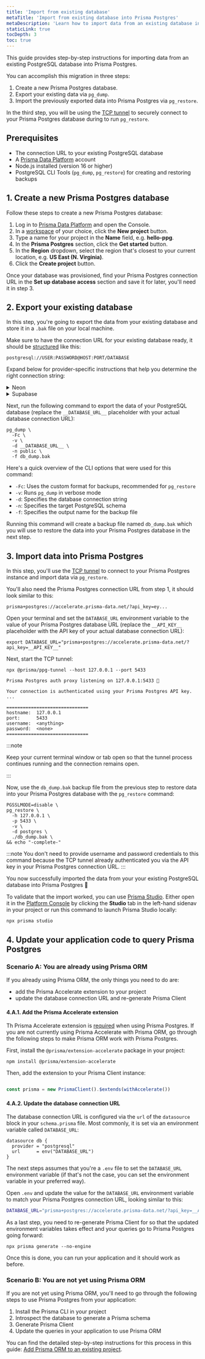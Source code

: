 ```yaml
---
title: 'Import from existing database'
metaTitle: 'Import from existing database into Prisma Postgres'
metaDescription: 'Learn how to import data from an existing database into Prisma Postgres.'
staticLink: true
tocDepth: 3
toc: true
---
```


This guide provides step-by-step instructions for importing data from an existing PostgreSQL database into Prisma Postgres. 

You can accomplish this migration in three steps:

1. Create a new Prisma Postgres database.
1. Export your existing data via `pg_dump`.
1. Import the previously exported data into Prisma Postgres via `pg_restore`.

In the third step, you will be using the [TCP tunnel](/postgres/tcp-tunnel) to securely connect to your Prisma Postgres database during to run `pg_restore`.

## Prerequisites

- The connection URL to your existing PostgreSQL database
- A [Prisma Data Platform](https://console.prisma.io) account
- Node.js installed (version 16 or higher)
- PostgreSQL CLI Tools (`pg_dump`, `pg_restore`) for creating and restoring backups

<!-- ### Installing PostgreSQL 16 utilities

To create and restore backups, ensure you have the PostgreSQL 16 command-line tools installed. Run the following commands based on your operating system:

<TabbedContent code>

<TabItem value="macOS">

```terminal
brew install postgresql@16
which pg_dump
which pg_restore
```

</TabItem>

<TabItem value="Windows">
```terminal
# Download from the official PostgreSQL website:
# https://www.postgresql.org/download/windows/
# During installation, select "Command Line Tools".
# Then verify with:

where pg_dump
where pg_restore
```
</TabItem>

<TabItem value="Linux">
```terminal
sudo apt-get update
sudo apt-get install postgresql-client-16
which pg_dump
which pg_restore
```
</TabItem>

</TabbedContent>

:::tip
If you installed PostgreSQL but still see a “command not found” error for pg_dump or pg_restore, ensure your installation directory is in your system’s PATH environment variable.
::: -->


## 1. Create a new Prisma Postgres database

Follow these steps to create a new Prisma Postgres database:

1. Log in to [Prisma Data Platform](https://console.prisma.io/) and open the Console.
1. In a [workspace](/platform/about#workspace) of your choice, click the **New project** button.
1. Type a name for your project in the **Name** field, e.g. **hello-ppg**.
1. In the **Prisma Postgres** section, click the **Get started** button.
1. In the **Region** dropdown, select the region that's closest to your current location, e.g. **US East (N. Virginia)**.
1. Click the **Create project** button.

Once your database was provisioned, find your Prisma Postgres connection URL in the **Set up database access** section and save it for later, you'll need it in step 3.

## 2. Export your existing database

In this step, you're going to export the data from your existing database and store it in a `.bak` file on your local machine. 

Make sure to have the connection URL for your existing database ready, it should be [structured](/orm/overview/databases/postgresql#connection-url) like this:

```no-copy
postgresql://USER:PASSWORD@HOST:PORT/DATABASE
```

Expand below for provider-specific instructions that help you determine the right connection string:

<details>
<summary>Neon</summary>

<br />

- Make sure to select non-pooled connection string by switching off the **Connection pooling** toggle.
- The `sslmode` has to be set to `require` and appended to your Neon database url for the command to work. 
- The connection URL should look similar to this:
    ```no-copy
    postgresql://USER:PASSWORD@YOUR-NEON-HOST/DATABASE?sslmode=require
    ```

</details>

<details>
<summary>Supabase</summary>

- Use a database connection URL that uses [Supavisor session mode](https://supabase.com/docs/guides/database/connecting-to-postgres#supavisor-session-mode).
- The connection URL should look similar to this:
    ```no-copy
    postgres://postgres.apbkobhfnmcqqzqeeqss:[YOUR-PASSWORD]@aws-0-ca-central-1.pooler.supabase.com:5432/postgres
    ```
<!-- - Include the argument `-n public` to only dump the public schema.

Your command would look like: -->

<!-- ```
pg_dump \                                           
  -Fc \
  -v \
  -d "postgresql://user:password@host:port/db" \
  -n public \
  -f db_dump.bak
``` -->

</details>

Next, run the following command to export the data of your PostgreSQL database (replace the `__DATABASE_URL__` placeholder with your actual database connection URL):

```terminal
pg_dump \
  -Fc \
  -v \
  -d __DATABASE_URL__ \
  -n public \
  -f db_dump.bak
```

Here's a quick overview of the CLI options that were used for this command:

- `-Fc`: Uses the custom format for backups, recommended for `pg_restore`
- `-v`: Runs `pg_dump` in verbose mode
- `-d`: Specifies the database connection string
- `-n`: Specifies the target PostgreSQL schema
- `-f`: Specifies the output name for the backup file

Running this command will create a backup file named `db_dump.bak` which you will use to restore the data into your Prisma Postgres database in the next step.

## 3. Import data into Prisma Postgres

In this step, you'll use the [TCP tunnel](/postgres/tcp-tunnel) to connect to your Prisma Postgres instance and import data via `pg_restore`.

You'll also need the Prisma Postgres connection URL from step 1, it should look similar to this:

```no-copy
prisma+postgres://accelerate.prisma-data.net/?api_key=ey...
```

Open your terminal and set the `DATABASE_URL` environment variable to the value of your Prisma Postgres database URL (replace the `__API_KEY__` placeholder with the API key of your actual database connection URL):

```terminal
export DATABASE_URL="prisma+postgres://accelerate.prisma-data.net/?api_key=__API_KEY__"
```

Next, start the TCP tunnel:

<CodeWithResult outputResultText="" expanded={true}>

<cmd>

```terminal
npx @prisma/ppg-tunnel --host 127.0.0.1 --port 5433 
```

</cmd>

<cmdResult>

```code no-copy wrap
Prisma Postgres auth proxy listening on 127.0.0.1:5433 🚀

Your connection is authenticated using your Prisma Postgres API key.
...

==============================
hostname:  127.0.0.1
port:      5433
username:  <anything>
password:  <none>
==============================
```

</cmdResult>

</CodeWithResult>

:::note

Keep your current terminal window or tab open so that the tunnel process continues running and the connection remains open.

:::

Now, use the `db_dump.bak` backup file from the previous step to restore data into your Prisma Postgres database with the `pg_restore` command:

```terminal
PGSSLMODE=disable \
pg_restore \
  -h 127.0.0.1 \
  -p 5433 \
  -v \
  -d postgres \
  ./db_dump.bak \
&& echo "-complete-"
```

:::note
You don't need to provide username and password credentials to this command because the TCP tunnel already authenticated you via the API key in your Prisma Postgres connection URL.
:::

You now successfully imported the data from your your existing PostgreSQL database into Prisma Postgres 🎉 

To validate that the import worked, you can use [Prisma Studio](/postgres/tooling#viewing-and-editing-data-in-prisma-studio). Either open it in the [Platform Console](https://console.prisma.io) by clicking the **Studio** tab in the left-hand sidenav in your project or run this command to launch Prisma Studio locally:

```terminal
npx prisma studio
```

## 4. Update your application code to query Prisma Postgres

### Scenario A: You are already using Prisma ORM

If you already using Prisma ORM, the only things you need to do are:

- add the Prisma Accelerate extension to your project
- update the database connection URL and re-generate Prisma Client

#### 4.A.1. Add the Prisma Accelerate extension 

Th Prisma Accelerate extension is [required](/postgres/overview#using-the-client-extension-for-prisma-accelerate-required) when using Prisma Postgres. If you are not currently using Prisma Accelerate with Prisma ORM, go through the following steps to make Prisma ORM work with Prisma Postgres.

First, install the `@prisma/extension-accelerate` package in your project:

```terminal
npm install @prisma/extension-accelerate
```

Then, add the extension to your Prisma Client instance:

```ts

const prisma = new PrismaClient().$extends(withAccelerate())
```

#### 4.A.2. Update the database connection URL

The database connection URL is configured via the `url` of the `datasource` block in your `schema.prisma` file. Most commonly, it is set via an environment variable called `DATABASE_URL`:

```prisma file=schema.prisma
datasource db {
  provider = "postgresql"
  url      = env("DATABASE_URL")
}
```

The next steps assumes that you're a `.env` file to set the `DATABASE_URL` environment variable (if that's not the case, you can set the environment variable in your preferred way).

Open `.env` and update the value for the `DATABASE_URL` environment variable to match your Prisma Postgres connection URL, looking similar to this:

```bash
DATABASE_URL="prisma+postgres://accelerate.prisma-data.net/?api_key=__API_KEY__"
```

As a last step, you need to re-generate Prisma Client for so that the updated environment variables takes effect and your queries go to Prisma Postgres going forward:

```
npx prisma generate --no-engine
```

Once this is done, you can run your application and it should work as before.

### Scenario B: You are not yet using Prisma ORM

If you are not yet using Prisma ORM, you'll need to go through the following steps to use Prisma Postgres from your application:

1. Install the Prisma CLI in your project
1. Introspect the database to generate a Prisma schema
1. Generate Prisma Client
1. Update the queries in your application to use Prisma ORM

You can find the detailed step-by-step instructions for this process in this guide: [Add Prisma ORM to an existing project](/getting-started/setup-prisma/add-to-existing-project/relational-databases-typescript-postgresql).
